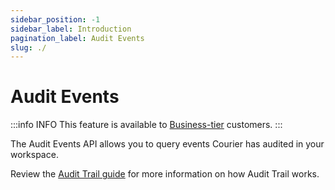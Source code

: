 ```yaml
---
sidebar_position: -1
sidebar_label: Introduction
pagination_label: Audit Events
slug: ./
---
```


# Audit Events

:::info INFO
This feature is available to [Business-tier](https://www.courier.com/pricing/) customers.
:::

The Audit Events API allows you to query events Courier has audited in your workspace. 

Review the [Audit Trail guide](/platform/logging/audit-trail/) for more information on how Audit Trail works.
